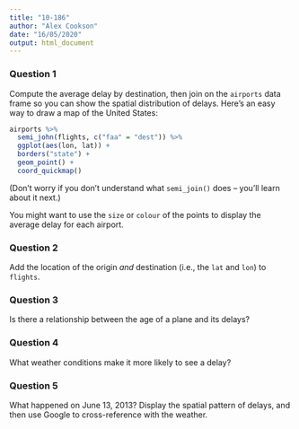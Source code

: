 ```yaml
---
title: "10-186"
author: "Alex Cookson"
date: "16/05/2020"
output: html_document
---
```


### Question 1

Compute the average delay by destination, then join on the `airports` data frame so you can show the spatial distribution of delays. Here's an easy way to draw a map of the United States:

```r
airports %>%
  semi_john(flights, c("faa" = "dest")) %>%
  ggplot(aes(lon, lat)) +
  borders("state") +
  geom_point() +
  coord_quickmap()
```

(Don't worry if you don't understand what `semi_join()` does -- you'll learn about it next.)

You might want to use the `size` or `colour` of the points to display the average delay for each airport.


### Question 2

Add the location of the origin *and* destination (i.e., the `lat` and `lon`) to `flights`.


### Question 3

Is there a relationship between the age of a plane and its delays?


### Question 4

What weather conditions make it more likely to see a delay?


### Question 5

What happened on June 13, 2013? Display the spatial pattern of delays, and then use Google to cross-reference with the weather.


